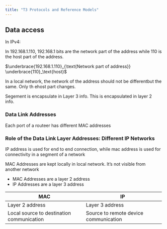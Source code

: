 ```yaml
---
title: "T3 Protocols and Reference Models"
---
```


## Data access

In IPv4:

In 192.168.1.110, 192.168.1 bits are the network part of the address while 110 is the host part of the address.

$\underbrace{192.168.1.110}_{\text{Network part of address}}  \underbrace{110}_\text{host}$

In a local network, the network of the address should not be differentbut the same. Only th ehost part changes.

Segement is encapsulate in Layer 3 info. This is encapsulated in layer 2 info.

### Data Link Addresses

Each port of a routeer has different MAC addresses

### Role of the Data Link Layer Addresses: Different IP Networks

IP address is used for end to end connection, while mac address is used for connectivity in a segment of a network

MAC Addresses are kept locally in local network. It's not visible from another network

- MAC Addresses are a layer 2 address
- IP Addresses are a layer 3 address

| MAC | IP |
|-|-|
| Layer 2 address | Layer 3 address |
| Local source to destination communication | Source to remote device communication |

